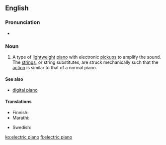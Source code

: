 ==English==
{{wikipedia}}

===Pronunciation===
* {{IPA|/ə.ˈlɛk.tɹɪk ˈpjænoʊ/|lang=en}}

===Noun===
{{en-noun|head=[[electric]] [[piano]]}}

# {{context|musical instruments|lang=en}} A type of [[lightweight]] [[piano]] with electronic [[pickup]]s to amplify the sound. The [[string]]s, or string substitutes, are struck mechanically such that the [[action]] is similar to that of a normal piano.

====See also====
* [[digital piano]]

====Translations====
{{trans-top|an instrument}}
* Finnish: {{t|fi|sähköpiano}}
* Marathi: {{t|mr|विद्युत पियानो|m|tr=vidyuta piyāno|sc=Deva}}
{{trans-mid}}
* Swedish: {{t|sv|elpiano|n}}
{{trans-bottom}}

[[ko:electric piano]]
[[fi:electric piano]]